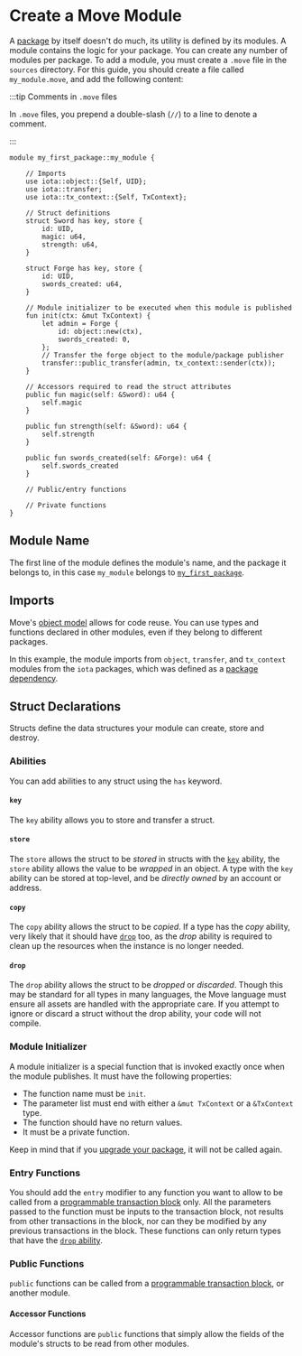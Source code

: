 # Create a Move Module

A [package](create-a-package.mdx) by itself doesn't do much, its utility is defined by its modules. A module contains the logic for your package. You can create any number of modules per package. To add a module, you must create a `.move` file in the `sources` directory. For this guide, you should create a file called `my_module.move`, and add the following content:

:::tip Comments in `.move` files

In `.move` files, you prepend a double-slash (`//`) to a line to denote a comment.

:::


```move
module my_first_package::my_module {

    // Imports
    use iota::object::{Self, UID};
    use iota::transfer;
    use iota::tx_context::{Self, TxContext};

    // Struct definitions
    struct Sword has key, store {
        id: UID,
        magic: u64,
        strength: u64,
    }

    struct Forge has key, store {
        id: UID,
        swords_created: u64,
    }

    // Module initializer to be executed when this module is published
    fun init(ctx: &mut TxContext) {
        let admin = Forge {
            id: object::new(ctx),
            swords_created: 0,
        };
        // Transfer the forge object to the module/package publisher
        transfer::public_transfer(admin, tx_context::sender(ctx));
    }

    // Accessors required to read the struct attributes
    public fun magic(self: &Sword): u64 {
        self.magic
    }

    public fun strength(self: &Sword): u64 {
        self.strength
    }

    public fun swords_created(self: &Forge): u64 {
        self.swords_created
    }

    // Public/entry functions

    // Private functions
}
```
## Module Name

The first line of the module defines the module's name, and the package it belongs to, in this case `my_module` belongs to [`my_first_package`](create-a-package.mdx).

## Imports

 Move's [object model](../iota-101/objects/object-model.mdx) allows for code reuse. You can use types and functions declared in other modules, even if they belong to different packages.
 
In this example, the module imports from `object`, `transfer`, and `tx_context` modules from the `iota` packages, which was defined as a [package dependency](create-a-package.mdx#dependencies).

##  Struct Declarations

Structs define the data structures your module can create, store and destroy.

### Abilities

You can add abilities to any struct using the `has` keyword. 

#### `key`

The `key` ability allows you to store and transfer a struct. 

#### `store`

The `store` allows the struct to be _stored_ in structs with the [`key`](#key) ability, the `store` ability allows the value to be _wrapped_ in an object. A type with
the `key` ability can be stored at top-level, and be _directly owned_ by an account or address.

#### `copy`

The `copy` ability allows the struct to be _copied_. If a type has the
_copy_ ability, very likely that it should have [`drop`](#drop) too, as the _drop_ ability is required to clean up the resources when the instance is no longer needed.

#### `drop`

The `drop` ability allows the struct to be _dropped_ or _discarded_. Though this may be standard for all types in many languages, the Move language must ensure all assets are handled with the appropriate care. If you attempt to ignore or discard a struct without the drop ability, your code will not compile.

### Module Initializer

A module initializer is a special function that is invoked exactly once when the module publishes. It must have the following properties:

- The function name must be `init`.
- The parameter list must end with either a `&mut TxContext` or a `&TxContext` type.
- The function should have no return values.
- It must be a private function.

Keep in mind that if you [upgrade your package](../iota-101/iota-move-concepts/packages/upgrade.mdx), it will not be called again. 

### Entry Functions

You should add the `entry` modifier to any function you want to allow to be called from a [programmable transaction block](../iota-101/transactions/ptb/prog-txn-blocks.mdx) only. All the parameters passed to the function must be inputs to the transaction block, not results from other transactions in the block, nor can they be modified by any previous transactions in the block. These functions can only return types that have the [`drop` ability](#drop).

### Public Functions

`public` functions can be called from a [programmable transaction block](../iota-101/transactions/ptb/prog-txn-blocks.mdx), or another module. 

#### Accessor Functions

Accessor functions are `public` functions that simply allow the fields of the module's structs to be read from other modules.

